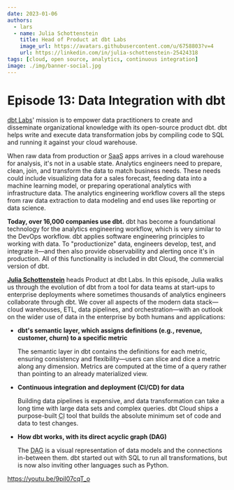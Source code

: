 ```yaml
---
date: 2023-01-06
authors:
  - lars
  - name: Julia Schottenstein
    title: Head of Product at dbt Labs
    image_url: https://avatars.githubusercontent.com/u/6758803?v=4
    url: https://linkedin.com/in/julia-schottenstein-25424318
tags: [cloud, open source, analytics, continuous integration]
image: ./img/banner-social.jpg
---
```


# Episode 13: Data Integration with dbt

[dbt Labs](https://getdbt.com)' mission is to empower data practitioners to create and disseminate organizational knowledge with its open-source product dbt. dbt helps write and execute data transformation jobs by compiling code to SQL and running it against your cloud warehouse.

When raw data from production or <abbr title="software as a service">SaaS</abbr> apps arrives in a cloud warehouse for analysis, it's not in a usable state. Analytics engineers need to prepare, clean, join, and transform the data to match business needs. These needs could include visualizing data for a sales forecast, feeding data into a machine learning model, or preparing operational analytics with infrastructure data. The analytics engineering workflow covers all the steps from raw data extraction to data modeling and end uses like reporting or data science.

**Today, over 16,000 companies use dbt.** dbt has become a foundational technology for the analytics engineering workflow, which is very similar to the DevOps workflow. dbt applies software engineering principles to working with data. To "productionize" data, engineers develop, test, and integrate it—and then also provide observability and alerting once it's in production. All of this functionality is included in dbt Cloud, the commercial version of dbt.

[**Julia Schottenstein**](https://linkedin.com/in/julia-schottenstein-25424318) heads Product at dbt Labs. In this episode, Julia walks us through the evolution of dbt from a tool for data teams at start-ups to enterprise deployments where sometimes thousands of analytics engineers collaborate through dbt. We cover all aspects of the modern data stack—cloud warehouses, ETL, data pipelines, and orchestration—with an outlook on the wider use of data in the enterprise by both humans and applications:

- **dbt's semantic layer, which assigns definitions (e.g., revenue, customer, churn) to a specific metric**

  The semantic layer in dbt contains the definitions for each metric, ensuring consistency and flexibility—users can slice and dice a metric along any dimension. Metrics are computed at the time of a query rather than pointing to an already materialized view.

- **Continuous integration and deployment (CI/CD) for data**

  Building data pipelines is expensive, and data transformation can take a long time with large data sets and complex queries. dbt Cloud ships a purpose-built <abbr title="continuous integration">CI</abbr> tool that builds the absolute minimum set of code and data to test changes.

- **How dbt works, with its direct acyclic graph (DAG)**

  The <abbr title="direct acyclic graph">DAG</abbr> is a visual representation of data models and the connections in-between them. dbt started out with SQL to run all transformations, but is now also inviting other languages such as Python.

https://youtu.be/9piI07cqT_o
